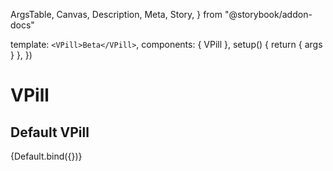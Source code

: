   ArgsTable,
  Canvas,
  Description,
  Meta,
  Story,
} from "@storybook/addon-docs"


<Meta title="Components/VPill" components={VPill} decorators={WithSuspense} />

  template: `<VPill>Beta</VPill>`,
  components: { VPill },
  setup() {
    return { args }
  },
})

# VPill

<Description of={VPill} />

<ArgsTable of={VPill} />

## Default VPill

<Canvas>
  <Story name="Default">{Default.bind({})}</Story>
</Canvas>
